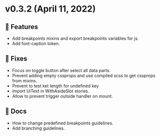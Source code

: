 
<Meta title="Releases/v0.3.x/v0.3.2" />

# v0.3.2 (April 11, 2022)

## 🚀 Features
- Add breakpoints mixins and export breakpoints variables for js.
- Add font-caption token.

## 🐛 Fixes
- Focus on toggle button after select all data parts.
- Prevent adding empty cssprops and use compiled scss to get cssprops from mixins.
- Prevent to test ket length for undefined key
- Import UiText in WithAsideSlot stories.
- Allow to prevent trigger outside handler on mount.

## 📄 Docs
- How to change predefined breakpoints guidelines.
- Add branching guidelines.
